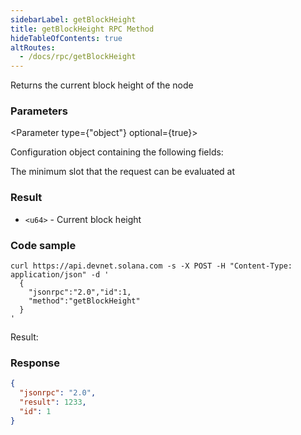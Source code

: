 ```yaml
---
sidebarLabel: getBlockHeight
title: getBlockHeight RPC Method
hideTableOfContents: true
altRoutes:
  - /docs/rpc/getBlockHeight
---
```


Returns the current block height of the node

<DocSideBySide>

<DocLeftSide>

### Parameters

<Parameter type={"object"} optional={true}>

Configuration object containing the following fields:

<Field
  name="commitment"
  type="string"
  optional={true}
  href="/docs/rpc/index.mdx#configuring-state-commitment"
/>

<Field name="minContextSlot" type="number" optional={true}>
  The minimum slot that the request can be evaluated at
</Field>

</Parameter>

### Result

- `<u64>` - Current block height

</DocLeftSide>

<DocRightSide>

### Code sample

```shell
curl https://api.devnet.solana.com -s -X POST -H "Content-Type: application/json" -d '
  {
    "jsonrpc":"2.0","id":1,
    "method":"getBlockHeight"
  }
'
```

Result:

### Response

```json
{
  "jsonrpc": "2.0",
  "result": 1233,
  "id": 1
}
```

</DocRightSide>
</DocSideBySide>
